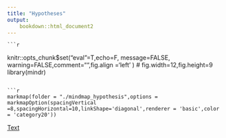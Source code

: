 ```yaml
---
title: "Hypotheses"
output:
    bookdown::html_document2
---
```

    
    ```r
knitr::opts_chunk$set("eval"=T,echo=F, message=FALSE, warning=FALSE,comment="",fig.align ='left' )  # fig.width=12,fig.height=9
library(mindr)
```

```r
markmap(folder = "./mindmap_hypothesis",options = markmapOption(spacingVertical =8,spacingHorizontal=10,linkShape='diagonal',renderer = 'basic',color = 'category20'))
```

[Text]("./mindmap_md/hypothesis"){target="_blank"}

